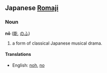 ==Japanese [[Romaji]]==
===Noun===
'''nō''' ([[能]], [[のふ]])

# a form of classical Japanese musical drama.

====Translations====
*English: [[noh]], [[no]]